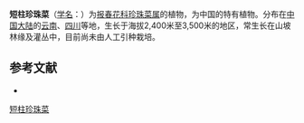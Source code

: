 {{Speciesbox
| name = 短柱珍珠菜
| status = 
| status_system = 
| image =
| genus = Lysimachia
| species = excisa
| authority = Hand.-Mazz.
}}

'''短柱珍珠菜'''（[[学名|学名]]：{{lang|la|''Lysimachia excisa''}}）为[[报春花科|报春花科]][[珍珠菜属|珍珠菜属]]的植物，为中国的特有植物。分布在[[中国大陆|中国大陆]]的[[云南|云南]]、[[四川|四川]]等地，生长于海拔2,400米至3,500米的地区，常生长在山坡林缘及灌丛中，目前尚未由人工引种栽培。

== 参考文献 ==
<div class="references-small">
* {{cite web| url =http://www.bioinfo.cn/db05/KmzwSpecies.php?action=view&id=17563| title =短柱珍珠菜| work =《中国高等植物数据库全库》| publisher =中国科学院微生物研究所| author =昆明植物研究所| accessdate =2009-02-25| deadurl =yes| archiveurl =https://web.archive.org/web/20160305021324/http://www.bioinfo.cn/db05/KmzwSpecies.php?action=view&id=17563| archivedate =2016-03-05}}
</div>
{{Taxonbar|from=Q15228261}}

[[Category:珍珠菜属|短柱珍珠菜]]


{{植物小作品}}